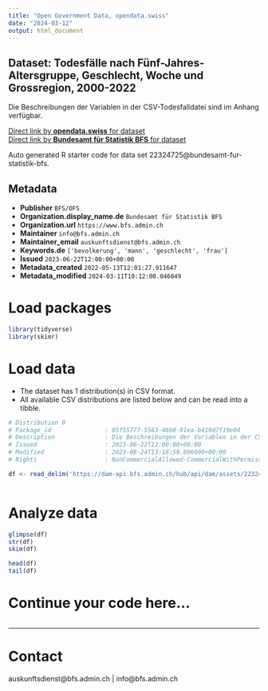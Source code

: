 ```yaml
---
title: "Open Government Data, opendata.swiss"
date: "2024-03-12"
output: html_document
---
```


## Dataset: Todesfälle nach Fünf-Jahres-Altersgruppe, Geschlecht, Woche und Grossregion, 2000-2022

Die Beschreibungen der Variablen in der CSV-Todesfalldatei sind im Anhang verfügbar.

[Direct link by **opendata.swiss** for dataset](https://opendata.swiss/de/dataset/todesfalle-nach-funf-jahres-altersgruppe-geschlecht-woche-und-grossregion-2000-2021)<br>
[Direct link by **Bundesamt für Statistik BFS** for dataset](https://www.bfs.admin.ch/asset/de/ts-q-01.04.02.01.31-D)

Auto generated R starter code for data set 22324725@bundesamt-fur-statistik-bfs.

## Metadata

- **Publisher** `BFS/OFS`
- **Organization.display_name.de** `Bundesamt für Statistik BFS`
- **Organization.url** `https://www.bfs.admin.ch`
- **Maintainer** `info@bfs.admin.ch`
- **Maintainer_email** `auskunftsdienst@bfs.admin.ch`
- **Keywords.de** `['bevolkerung', 'mann', 'geschlecht', 'frau']`
- **Issued** `2023-06-22T12:00:00+00:00`
- **Metadata_created** `2022-05-13T12:01:27.911647`
- **Metadata_modified** `2024-03-11T10:12:00.046049`


# Load packages

```r

library(tidyverse)
library(skimr)

```

# Load data

-   The dataset has 1 distribution(s) in CSV format.
-   All available CSV distributions are listed below and can be read into a tibble.

```r

# Distribution 0
# Package_id               : 05f55777-5563-46b0-91ea-b419d7f19e04
# Description              : Die Beschreibungen der Variablen in der CSV-Todesfalldatei sind im Anhang verfügbar.
# Issued                   : 2023-06-22T12:00:00+00:00
# Modified                 : 2023-08-24T13:18:59.806000+00:00
# Rights                   : NonCommercialAllowed-CommercialWithPermission-ReferenceRequired

df <- read_delim('https://dam-api.bfs.admin.ch/hub/api/dam/assets/22324727/master')



```

# Analyze data

```r

glimpse(df)
str(df)
skim(df)

head(df)
tail(df)

```

# Continue your code here...

```r

```

------------------------------------------------------------------------

# Contact

auskunftsdienst@bfs.admin.ch | info@bfs.admin.ch
